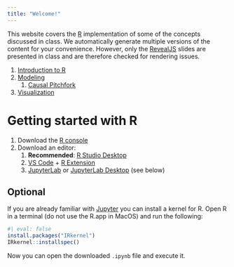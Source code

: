```yaml
---
title: "Welcome!"
---
```


This website covers the [R](https://www.r-project.org) implementation of some of the concepts discussed in class.
We automatically generate multiple versions of the content for your convenience.
However, only the [RevealJS](https://revealjs.com) slides are presented in class and are therefore checked for rendering issues.

1. [Introduction to R](01-introduction_to_r.qmd)
2. [Modeling](02-modeling.qmd)
   1. [Causal Pitchfork](CausalPitchfork.qmd)
3. [Visualization](03-data_visualization.qmd)

# Getting started with R

1. Download the [R console](https://www.r-project.org)
2. Download an editor:
   1. **Recommended**: [R Studio Desktop](https://posit.co/downloads/)
   2. [VS Code](https://code.visualstudio.com) + [R Extension](https://marketplace.visualstudio.com/items?itemName=REditorSupport.r)
   3. [JupyterLab](https://jupyter.org) or [JupyterLab Desktop](https://github.com/jupyterlab/jupyterlab-desktop?tab=readme-ov-file#installation) (see below)

## Optional

If you are already familiar with [Jupyter](https://jupyter.org) you can install a kernel for R. Open R in a terminal (do not use the R.app in MacOS) and run the following:

```r
#| eval: false
install.packages("IRkernel")
IRkernel::installspec()
```

Now you can open the downloaded `.ipynb` file and execute it.